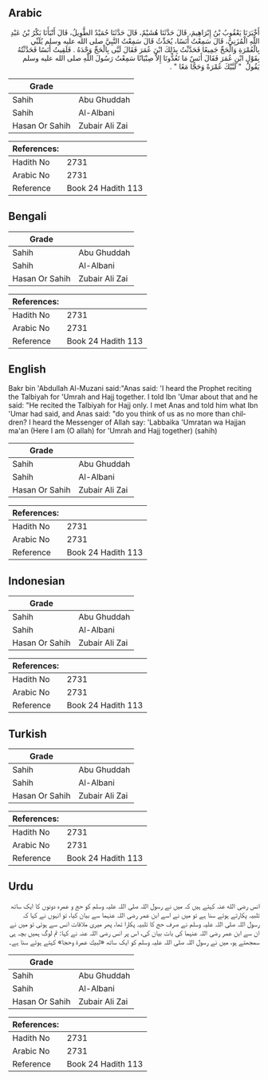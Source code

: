 ## Arabic


<div dir="rtl" lang="ar" style={{fontSize:'larger',backgroundColor:'#f8f9fa',padding:20}}>
أَخْبَرَنَا يَعْقُوبُ بْنُ إِبْرَاهِيمَ، قَالَ حَدَّثَنَا هُشَيْمٌ، قَالَ حَدَّثَنَا حُمَيْدٌ الطَّوِيلُ، قَالَ أَنْبَأَنَا بَكْرُ بْنُ عَبْدِ اللَّهِ الْمُزَنِيُّ، قَالَ سَمِعْتُ أَنَسًا، يُحَدِّثُ قَالَ سَمِعْتُ النَّبِيَّ صلى الله عليه وسلم يُلَبِّي بِالْعُمْرَةِ وَالْحَجِّ جَمِيعًا فَحَدَّثْتُ بِذَلِكَ ابْنَ عُمَرَ فَقَالَ لَبَّى بِالْحَجِّ وَحْدَهُ ‏.‏ فَلَقِيتُ أَنَسًا فَحَدَّثْتُهُ بِقَوْلِ ابْنِ عُمَرَ فَقَالَ أَنَسٌ مَا تَعُدُّونَا إِلاَّ صِبْيَانًا سَمِعْتُ رَسُولَ اللَّهِ صلى الله عليه وسلم يَقُولُ ‏ "‏ لَبَّيْكَ عُمْرَةً وَحَجًّا مَعًا ‏"‏ ‏.‏
</div>
<div style={{backgroundColor:'#f8f9fa',padding:20, marginBottom: 10}}><table> <thead> <tr> <th>Grade</th> <th></th> </tr> </thead> <tbody> <tr><td>Sahih</td><td>Abu Ghuddah</td></tr><tr><td>Sahih</td><td>Al-Albani</td></tr><tr><td>Hasan Or Sahih</td><td>Zubair Ali Zai</td></tr></tbody></table><table> <thead> <tr> <th>References:</th> <th></th> </tr> </thead> <tbody><tr><td>Hadith No</td><td>2731</td></tr><tr><td>Arabic No</td><td>2731</td></tr><tr><td>Reference</td><td>Book 24 Hadith 113</td></tr></tbody></table></div>

## Bengali


<div dir="ltr" lang="bn" style={{fontSize:'larger',backgroundColor:'#f8f9fa',padding:20}}>

</div>
<div style={{backgroundColor:'#f8f9fa',padding:20, marginBottom: 10}}><table> <thead> <tr> <th>Grade</th> <th></th> </tr> </thead> <tbody> <tr><td>Sahih</td><td>Abu Ghuddah</td></tr><tr><td>Sahih</td><td>Al-Albani</td></tr><tr><td>Hasan Or Sahih</td><td>Zubair Ali Zai</td></tr></tbody></table><table> <thead> <tr> <th>References:</th> <th></th> </tr> </thead> <tbody><tr><td>Hadith No</td><td>2731</td></tr><tr><td>Arabic No</td><td>2731</td></tr><tr><td>Reference</td><td>Book 24 Hadith 113</td></tr></tbody></table></div>

## English


<div dir="ltr" lang="en" style={{fontSize:'larger',backgroundColor:'#f8f9fa',padding:20}}>
Bakr bin 'Abdullah Al-Muzani said:"Anas said: 'I heard the Prophet reciting the Talbiyah for 'Umrah and Hajj together. I told Ibn 'Umar about that and he said: "He recited the Talbiyah for Hajj only. I met Anas and told him what Ibn 'Umar had said, and Anas said: "do you think of us as no more than children? I heard the Messenger of Allah say: 'Labbaika 'Umratan wa Hajjan ma'an (Here I am (O allah) for 'Umrah and Hajj together) (sahih)
</div>
<div style={{backgroundColor:'#f8f9fa',padding:20, marginBottom: 10}}><table> <thead> <tr> <th>Grade</th> <th></th> </tr> </thead> <tbody> <tr><td>Sahih</td><td>Abu Ghuddah</td></tr><tr><td>Sahih</td><td>Al-Albani</td></tr><tr><td>Hasan Or Sahih</td><td>Zubair Ali Zai</td></tr></tbody></table><table> <thead> <tr> <th>References:</th> <th></th> </tr> </thead> <tbody><tr><td>Hadith No</td><td>2731</td></tr><tr><td>Arabic No</td><td>2731</td></tr><tr><td>Reference</td><td>Book 24 Hadith 113</td></tr></tbody></table></div>

## Indonesian


<div dir="ltr" lang="id" style={{fontSize:'larger',backgroundColor:'#f8f9fa',padding:20}}>

</div>
<div style={{backgroundColor:'#f8f9fa',padding:20, marginBottom: 10}}><table> <thead> <tr> <th>Grade</th> <th></th> </tr> </thead> <tbody> <tr><td>Sahih</td><td>Abu Ghuddah</td></tr><tr><td>Sahih</td><td>Al-Albani</td></tr><tr><td>Hasan Or Sahih</td><td>Zubair Ali Zai</td></tr></tbody></table><table> <thead> <tr> <th>References:</th> <th></th> </tr> </thead> <tbody><tr><td>Hadith No</td><td>2731</td></tr><tr><td>Arabic No</td><td>2731</td></tr><tr><td>Reference</td><td>Book 24 Hadith 113</td></tr></tbody></table></div>

## Turkish


<div dir="ltr" lang="tr" style={{fontSize:'larger',backgroundColor:'#f8f9fa',padding:20}}>

</div>
<div style={{backgroundColor:'#f8f9fa',padding:20, marginBottom: 10}}><table> <thead> <tr> <th>Grade</th> <th></th> </tr> </thead> <tbody> <tr><td>Sahih</td><td>Abu Ghuddah</td></tr><tr><td>Sahih</td><td>Al-Albani</td></tr><tr><td>Hasan Or Sahih</td><td>Zubair Ali Zai</td></tr></tbody></table><table> <thead> <tr> <th>References:</th> <th></th> </tr> </thead> <tbody><tr><td>Hadith No</td><td>2731</td></tr><tr><td>Arabic No</td><td>2731</td></tr><tr><td>Reference</td><td>Book 24 Hadith 113</td></tr></tbody></table></div>

## Urdu


<div dir="rtl" lang="ur" style={{fontSize:'larger',backgroundColor:'#f8f9fa',padding:20}}>
انس رضی الله عنہ کہتے ہیں کہ میں نے رسول اللہ صلی اللہ علیہ وسلم کو حج و عمرہ دونوں کا ایک ساتھ تلبیہ پکارتے ہوئے سنا ہے تو میں نے اسے ابن عمر رضی اللہ عنہما سے بیان کیا، تو انہوں نے کہا کہ رسول اللہ صلی اللہ علیہ وسلم نے صرف حج کا تلبیہ پکارا تھا، پھر میری ملاقات انس سے ہوئی تو میں نے ان سے ابن عمر رضی اللہ عنہما کی بات بیان کی، اس پر انس رضی اللہ عنہ نے کہا: تم لوگ ہمیں بچہ ہی سمجھتے ہو، میں نے رسول اللہ صلی اللہ علیہ وسلم کو ایک ساتھ «لبيك عمرة وحجا» کہتے ہوئے سنا ہے۔
</div>
<div style={{backgroundColor:'#f8f9fa',padding:20, marginBottom: 10}}><table> <thead> <tr> <th>Grade</th> <th></th> </tr> </thead> <tbody> <tr><td>Sahih</td><td>Abu Ghuddah</td></tr><tr><td>Sahih</td><td>Al-Albani</td></tr><tr><td>Hasan Or Sahih</td><td>Zubair Ali Zai</td></tr></tbody></table><table> <thead> <tr> <th>References:</th> <th></th> </tr> </thead> <tbody><tr><td>Hadith No</td><td>2731</td></tr><tr><td>Arabic No</td><td>2731</td></tr><tr><td>Reference</td><td>Book 24 Hadith 113</td></tr></tbody></table></div>